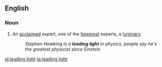 ==English==

===Noun===
{{en-noun|head=[[leading]] [[light]]}}

# {{context|idiomatic|lang=en}} An [[acclaimed]] expert, one of the [[foremost]] experts, a [[luminary]].
#: ''Stephen Hawking is a '''leading light''' in physics, people say he's the greatest physicist since Einstein.''

[[pl:leading light]]
[[ta:leading light]]